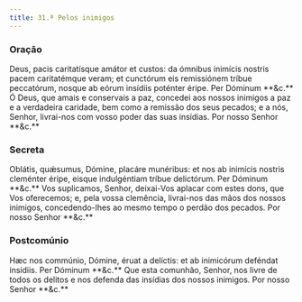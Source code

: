 ```yaml
---
title: 31.ª Pelos inimigos
---
```


### Oração

<div class="grid grid-cols-2 gap-5">
  <span class="text-justify">
    Deus, pacis caritatísque amátor et custos: da ómnibus inimícis nostris pacem
    caritatémque veram; et cunctórum eis remissiónem tríbue peccatórum, nosque
    ab eórum insídiis poténter éripe. Per Dóminum **&c.**
  </span>
  <span class="text-justify">
    Ó Deus, que amais e conservais a paz, concedei aos nossos inimigos a paz e a
    verdadeira caridade, bem como a remissão dos seus pecados; e a nós, Senhor,
    livrai-nos com vosso poder das suas insídias. Por nosso Senhor **&c.**
  </span>
</div>

### Secreta

<div class="grid grid-cols-2 gap-5">
  <span class="text-justify">
    Oblátis, quǽsumus, Dómine, placáre munéribus: et nos ab inimícis nostris
    cleménter éripe, eisque indulgéntiam tríbue delictórum. Per Dóminum **&c.**
  </span>
  <span class="text-justify">
    Vos suplicamos, Senhor, deixai-Vos aplacar com estes dons, que Vos
    oferecemos; e, pela vossa clemência, livrai-nos das mãos dos nossos
    inimigos, concedendo-lhes ao mesmo tempo o perdão dos pecados. Por nosso
    Senhor **&c.**
  </span>
</div>

### Postcomúnio

<div class="grid grid-cols-2 gap-5">
  <span class="text-justify">
    Hæc nos commúnio, Dómine, éruat a delíctis: et ab inimicórum deféndat
    insídiis. Per Dóminum **&c.**
  </span>
  <span class="text-justify">
    Que esta comunhão, Senhor, nos livre de todos os delitos e nos defenda das
    insídias dos nossos inimigos. Por nosso Senhor **&c.**
  </span>
</div>
